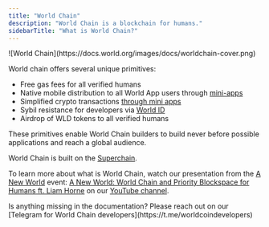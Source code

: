 ---
title: "World Chain"
description: "World Chain is a blockchain for humans."
sidebarTitle: "What is World Chain?"
---
<Frame>
![World Chain](https://docs.world.org/images/docs/worldchain-cover.png)
</Frame>

 World chain offers several unique primitives:

- Free gas fees for all verified humans
- Native mobile distribution to all World App users through [mini-apps](https://docs.world.org/mini-apps)
- Simplified crypto transactions [through mini apps](https://docs.world.org/mini-apps/commands/verify)
- Sybil resistance for developers via [World ID](https://docs.world.org/world-id)
- Airdrop of WLD tokens to all verified humans

These primitives enable World Chain builders to build never before possible applications and reach a global audience.

World Chain is built on the [Superchain](https://docs.optimism.io/superchain/superchain-explainer).

To learn more about what is World Chain, watch our presentation from the [A New World](https://www.youtube.com/watch?v=_RWvsCZ17x8&ab_channel=World) event:
[A New World: World Chain and Priority Blockspace for Humans ft. Liam Horne](https://www.youtube.com/watch?v=NSxyKsSwjsc&ab_channel=World) on our [YouTube channel](https://www.youtube.com/@worldnetworkofficial).

<Info>
Is anything missing in the documentation? Please reach out on our [Telegram for World Chain developers](https://t.me/worldcoindevelopers)
</Info>
